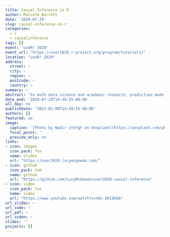 ```yaml
---
title: Causal Inference in R
author: Malcolm Barrett
date: '2020-07-29'
slug: causal-inference-in-r
categories:
  - r
  - causalinference
tags: []
event: "useR! 2020"
event_url: "https://user2020.r-project.org/program/tutorials/"
location: "useR! 2020"
address:
  street: ~
  city: ~
  region: ~
  postcode: ~
  country: ~
summary: ~
abstract: "In both data science and academic research, prediction modeling is often not enough; to answer many questions, we need to approach them causally. In this workshop, we’ll teach the essential elements of answering causal questions in R through causal diagrams, and causal modeling techniques such as propensity scores, inverse probability weighting, and g-computation. We’ll also show that by distinguishing predictive models from causal models, we can better take advantage of both tools; prediction modeling plays a role in establishing many causal models, such as propensity scores and g-computation. You’ll be able to use the tools you already know--the tidyverse, regression models, and more--to answer the questions that are important to your work."
date_end: '2020-07-29T14:49:55-08:00'
all_day: no
publishDate: '2021-01-09T14:49:55-08:00'
authors: []
featured: no
image:
  caption: '[Photo by Nadir sYzYgY on Unsplash](https://unsplash.com/photos/wc3jFFQxo8k)'
  focal_point: ''
  preview_only: no
links:
- icon: images
  icon_pack: fas
  name: slides
  url: "https://user2020.lucymcgowan.com/"
- icon: github
  icon_pack: fab
  name: github
  url: "https://github.com/LucyMcGowan/user2020-causal-inference"
- icon: video
  icon_pack: fas
  name: video
  url: "https://www.youtube.com/watch?v=n8c-UK19hbA"
url_slides: ~
url_code: ~
url_pdf: ~
url_video: ~
slides: ''
projects: []
---
```

